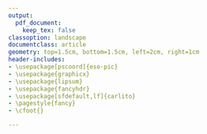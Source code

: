 ```yaml
---
output: 
  pdf_document:
    keep_tex: false
classoption: landscape    
documentclass: article
geometry: top=1.5cm, bottom=1.5cm, left=2cm, right=1cm
header-includes:
- \usepackage[pscoord]{eso-pic}
- \usepackage{graphicx}
- \usepackage{lipsum}
- \usepackage{fancyhdr}
- \usepackage[sfdefault,lf]{carlito}
- \pagestyle{fancy}
- \cfoot{}

---
```


\newcommand{\placetextbox}[3]{% \placetextbox{<horizontal pos>}{<vertical pos>}{<stuff>}
  \setbox0=\hbox{#3}% Put <stuff> in a box
  \AddToShipoutPictureFG*{% Add <stuff> to current page foreground
    \put(\LenToUnit{#1\paperwidth},\LenToUnit{#2\paperheight}){\vtop{{\null}\makebox[0pt][c]{#3}}}
  }
}

\phantom{text}
\AddToShipoutPictureBG*{\includegraphics[width=2\paperwidth,height=\paperheight]{modelos/revista_anpg.png}}

\placetextbox{0.5}{0.6}{
\parbox{0.9\linewidth}{

\vspace{-50pt}

\begin{center}
{\Huge \bfseries CERTIFICADO} 
\end{center}

\vspace{30pt}

  \LARGE Certificamos que \textbf{`r autores[i,'Autores']`} publicou o trabalho \textbf{`r autores[i,'Tipo']`} na  edição XXXX, da Revista XXXXX, organizada pela XXXXX. 
  
  \vspace{30pt}
  
  São Paulo, 2 de julho de 2022. 
}
}
